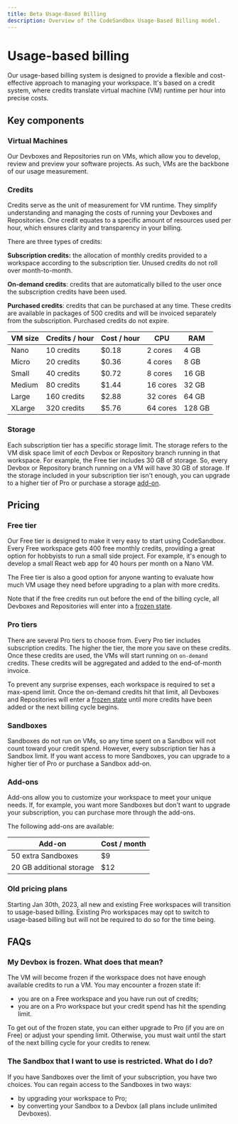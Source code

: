 ```yaml
---
title: Beta Usage-Based Billing
description: Overview of the CodeSandbox Usage-Based Billing model.
---
```


# Usage-based billing

Our usage-based billing system is designed to provide a flexible and cost-effective approach to managing your workspace. It's based on a credit system, where credits translate virtual machine (VM) runtime per hour into precise costs.

## Key components
### Virtual Machines
Our Devboxes and Repositories run on VMs, which allow you to develop, review and preview your software projects. As such, VMs are the backbone of our usage measurement.

### Credits

Credits serve as the unit of measurement for VM runtime. They simplify understanding and managing the costs of running your Devboxes and Repositories. One credit equates to a specific amount of resources used per hour, which ensures clarity and transparency in your billing.

There are three types of credits:

**Subscription credits:** the allocation of monthly credits provided to a workspace according to the subscription tier. Unused credits do not roll over month-to-month.

**On-demand credits**: credits that are automatically billed to the user once the subscription credits have been used.

**Purchased credits**: credits that can be purchased at any time. These credits are available in packages of 500 credits and will be invoiced separately from the subscription. Purchased credits do not expire.

| VM size | Credits / hour | Cost / hour | CPU      | RAM    |
| ------ | -------------- | ----------- | -------- | ------ |
| Nano   | 10 credits     | $0.18       | 2 cores  | 4 GB   |
| Micro  | 20 credits     | $0.36       | 4 cores  | 8 GB   |
| Small  | 40 credits     | $0.72       | 8 cores  | 16 GB  |
| Medium | 80 credits     | $1.44       | 16 cores | 32 GB  |
| Large  | 160 credits    | $2.88       | 32 cores | 64 GB  |
| XLarge | 320 credits    | $5.76       | 64 cores | 128 GB |

### Storage
Each subscription tier has a specific storage limit. The storage refers to the VM disk space limit of _each_ Devbox or Repository branch running in that workspace.
For example, the Free tier includes 30 GB of storage. So, every Devbox or Repository branch running on a VM will have 30 GB of storage.
If the storage included in your subscription tier isn't enough, you can upgrade to a higher tier of Pro or purchase a storage [add-on](#add-ons).

## Pricing 
### Free tier
Our Free tier is designed to make it very easy to start using CodeSandbox. Every Free workspace gets 400 free monthly credits, providing a great option for hobbyists to run a small side project. For example, it's enough to develop a small React web app for 40 hours per month on a Nano VM. 

The Free tier is also a good option for anyone wanting to evaluate how much VM usage they need before upgrading to a plan with more credits.

Note that if the free credits run out before the end of the billing cycle, all Devboxes and Repositories will enter into a [frozen state](#my-devbox-is-frozen-what-does-that-mean). 

### Pro tiers
There are several Pro tiers to choose from. Every Pro tier includes subscription credits. The higher the tier, the more you save on these credits. Once these credits are used, the VMs will start running on `on-demand` credits. These credits will be aggregated and added to the end-of-month invoice.

To prevent any surprise expenses, each workspace is required to set a max-spend limit. Once the on-demand credits hit that limit, all Devboxes and Repositories will enter a [frozen state](#my-devbox-is-frozen-what-does-that-mean) until more credits have been added or the next billing cycle begins.

### Sandboxes 
Sandboxes do not run on VMs, so any time spent on a Sandbox will not count toward your credit spend. 
However, every subscription tier has a Sandbox limit. If you want access to more Sandboxes, you can upgrade to a higher tier of Pro or purchase a Sandbox add-on.

### Add-ons
Add-ons allow you to customize your workspace to meet your unique needs. If, for example, you want more Sandboxes but don't want to upgrade your subscription, you can purchase more through the add-ons.

The following add-ons are available:

| Add-on | Cost / month   |
| ------ | -------------- |
| 50 extra Sandboxes   | $9     |
| 20 GB additional storage  | $12     |

### Old pricing plans
Starting Jan 30th, 2023, all new and existing Free workspaces will transition to usage-based billing. Existing Pro workspaces may opt to switch to usage-based billing but will not be required to do so for the time being.



## FAQs
### My Devbox is frozen. What does that mean?
The VM will become frozen if the workspace does not have enough available credits to run a VM. You may encounter a frozen state if:
- you are on a Free workspace and you have run out of credits;
- you are on a Pro workspace but your credit spend has hit the spending limit.

To get out of the frozen state, you can either upgrade to Pro (if you are on Free) or adjust your spending limit. Otherwise, you must wait until the start of the next billing cycle for your credits to renew.

### The Sandbox that I want to use is restricted. What do I do?
If you have Sandboxes over the limit of your subscription, you have two choices. You can regain access to the Sandboxes in two ways:
- by upgrading your workspace to Pro;
- by converting your Sandbox to a Devbox (all plans include unlimited Devboxes).